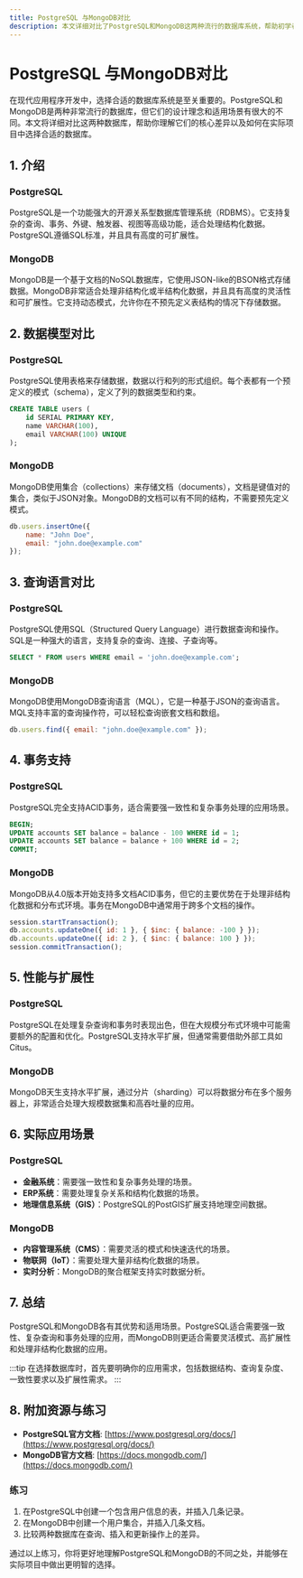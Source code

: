 ```yaml
---
title: PostgreSQL 与MongoDB对比
description: 本文详细对比了PostgreSQL和MongoDB这两种流行的数据库系统，帮助初学者理解它们的核心差异、适用场景以及如何选择适合的数据库。
---
```


# PostgreSQL 与MongoDB对比

在现代应用程序开发中，选择合适的数据库系统是至关重要的。PostgreSQL和MongoDB是两种非常流行的数据库，但它们的设计理念和适用场景有很大的不同。本文将详细对比这两种数据库，帮助你理解它们的核心差异以及如何在实际项目中选择合适的数据库。

## 1. 介绍

### PostgreSQL
PostgreSQL是一个功能强大的开源关系型数据库管理系统（RDBMS）。它支持复杂的查询、事务、外键、触发器、视图等高级功能，适合处理结构化数据。PostgreSQL遵循SQL标准，并且具有高度的可扩展性。

### MongoDB
MongoDB是一个基于文档的NoSQL数据库，它使用JSON-like的BSON格式存储数据。MongoDB非常适合处理非结构化或半结构化数据，并且具有高度的灵活性和可扩展性。它支持动态模式，允许你在不预先定义表结构的情况下存储数据。

## 2. 数据模型对比

### PostgreSQL
PostgreSQL使用表格来存储数据，数据以行和列的形式组织。每个表都有一个预定义的模式（schema），定义了列的数据类型和约束。

```sql
CREATE TABLE users (
    id SERIAL PRIMARY KEY,
    name VARCHAR(100),
    email VARCHAR(100) UNIQUE
);
```

### MongoDB
MongoDB使用集合（collections）来存储文档（documents），文档是键值对的集合，类似于JSON对象。MongoDB的文档可以有不同的结构，不需要预先定义模式。

```javascript
db.users.insertOne({
    name: "John Doe",
    email: "john.doe@example.com"
});
```

## 3. 查询语言对比

### PostgreSQL
PostgreSQL使用SQL（Structured Query Language）进行数据查询和操作。SQL是一种强大的语言，支持复杂的查询、连接、子查询等。

```sql
SELECT * FROM users WHERE email = 'john.doe@example.com';
```

### MongoDB
MongoDB使用MongoDB查询语言（MQL），它是一种基于JSON的查询语言。MQL支持丰富的查询操作符，可以轻松查询嵌套文档和数组。

```javascript
db.users.find({ email: "john.doe@example.com" });
```

## 4. 事务支持

### PostgreSQL
PostgreSQL完全支持ACID事务，适合需要强一致性和复杂事务处理的应用场景。

```sql
BEGIN;
UPDATE accounts SET balance = balance - 100 WHERE id = 1;
UPDATE accounts SET balance = balance + 100 WHERE id = 2;
COMMIT;
```

### MongoDB
MongoDB从4.0版本开始支持多文档ACID事务，但它的主要优势在于处理非结构化数据和分布式环境。事务在MongoDB中通常用于跨多个文档的操作。

```javascript
session.startTransaction();
db.accounts.updateOne({ id: 1 }, { $inc: { balance: -100 } });
db.accounts.updateOne({ id: 2 }, { $inc: { balance: 100 } });
session.commitTransaction();
```

## 5. 性能与扩展性

### PostgreSQL
PostgreSQL在处理复杂查询和事务时表现出色，但在大规模分布式环境中可能需要额外的配置和优化。PostgreSQL支持水平扩展，但通常需要借助外部工具如Citus。

### MongoDB
MongoDB天生支持水平扩展，通过分片（sharding）可以将数据分布在多个服务器上，非常适合处理大规模数据集和高吞吐量的应用。

## 6. 实际应用场景

### PostgreSQL
- **金融系统**：需要强一致性和复杂事务处理的场景。
- **ERP系统**：需要处理复杂关系和结构化数据的场景。
- **地理信息系统（GIS）**：PostgreSQL的PostGIS扩展支持地理空间数据。

### MongoDB
- **内容管理系统（CMS）**：需要灵活的模式和快速迭代的场景。
- **物联网（IoT）**：需要处理大量非结构化数据的场景。
- **实时分析**：MongoDB的聚合框架支持实时数据分析。

## 7. 总结

PostgreSQL和MongoDB各有其优势和适用场景。PostgreSQL适合需要强一致性、复杂查询和事务处理的应用，而MongoDB则更适合需要灵活模式、高扩展性和处理非结构化数据的应用。

:::tip
在选择数据库时，首先要明确你的应用需求，包括数据结构、查询复杂度、一致性要求以及扩展性需求。
:::

## 8. 附加资源与练习

- **PostgreSQL官方文档**: [https://www.postgresql.org/docs/](https://www.postgresql.org/docs/)
- **MongoDB官方文档**: [https://docs.mongodb.com/](https://docs.mongodb.com/)

### 练习
1. 在PostgreSQL中创建一个包含用户信息的表，并插入几条记录。
2. 在MongoDB中创建一个用户集合，并插入几条文档。
3. 比较两种数据库在查询、插入和更新操作上的差异。

通过以上练习，你将更好地理解PostgreSQL和MongoDB的不同之处，并能够在实际项目中做出更明智的选择。